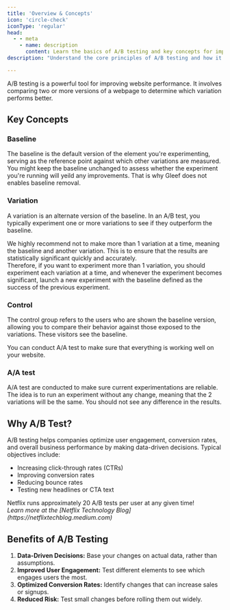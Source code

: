 ```yaml
---
title: 'Overview & Concepts'
icon: 'circle-check'
iconType: 'regular'
head:
  - - meta
    - name: description
      content: Learn the basics of A/B testing and key concepts for improving user engagement and conversions.
description: "Understand the core principles of A/B testing and how it can drive website performance."

---
```


A/B testing is a powerful tool for improving website performance. It involves comparing two or more versions of a webpage to determine which variation performs better.

## Key Concepts
### Baseline
The baseline is the default version of the element you're experimenting, serving as the reference point against which other variations are measured.
You might keep the baseline unchanged to assess whether the experiment you're running will yeild any improvements. That is why Gleef does not enables baseline removal.

### Variation
A variation is an alternate version of the baseline. In an A/B test, you typically experiment one or more variations to see if they outperform the baseline.

<Tip>We highly recommend not to make more than 1 variation at a time, meaning the baseline and another variation. This is to ensure that the results are statistically significant quickly and accurately.<br/>
    Therefore, if you want to experiment more than 1 variation, you should experiment each variation at a time, and whenever the experiment becomes significant, launch a new experiment with the baseline defined as the success of the previous experiment.</Tip>

### Control
The control group refers to the users who are shown the baseline version, allowing you to compare their behavior against those exposed to the variations. These visitors see the baseline.

<Info>You can conduct A/A test to make sure that everything is working well on your website.</Info>

### A/A test
A/A test are conducted to make sure current experimentations are reliable. The idea is to run an experiment without any change, meaning that the 2 variations will be the same. You should not see any difference in the results.

## Why A/B Test?
A/B testing helps companies optimize user engagement, conversion rates, and overall business performance by making data-driven decisions. Typical objectives include:
- Increasing click-through rates (CTRs)
- Improving conversion rates
- Reducing bounce rates
- Testing new headlines or CTA text

<Tip>
    Netflix runs approximately 20 A/B tests per user at any given time! <br/>
    <i>Learn more at the [Netflix Technology Blog](https://netflixtechblog.medium.com)</i>
</Tip>

## Benefits of A/B Testing
1. **Data-Driven Decisions:** Base your changes on actual data, rather than assumptions.
2. **Improved User Engagement:** Test different elements to see which engages users the most.
3. **Optimized Conversion Rates:** Identify changes that can increase sales or signups.
4. **Reduced Risk:** Test small changes before rolling them out widely.